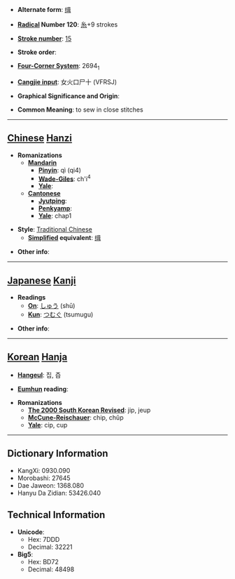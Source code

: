 * '''Alternate form''': [[缉]]

* '''[[Wiktionary:Chinese radical index| Radical]] Number 120''': [[Wiktionary:Chinese radical index 糸|糸]]+9 strokes

* '''[[Wiktionary:Chinese total strokes index|Stroke number]]''': [[Wiktionary:Chinese total strokes index 15|15]]

* '''Stroke order''': 

* '''[[Wiktionary:Chinese four corner index|Four-Corner System]]''': 2694<sub>1</sub>

* '''[[Wiktionary:Chinese Cangjie index|Cangjie input]]''': 女火口尸十 (VFRSJ)

* '''Graphical Significance and Origin''': 

* '''Common Meaning''': to sew in close stitches

----

== [[Chinese]] [[Hanzi]] ==

* '''Romanizations'''
** '''[[Mandarin]]'''
*** '''[[Pinyin]]''': qì (qi4)
*** '''[[Wade-Giles]]''': ch'i<sup>4</sup>
*** '''[[Yale]]''': 
** '''[[Cantonese]]'''
*** '''[[Jyutping]]''':
*** '''[[Penkyamp]]''': 
*** '''[[Yale]]''': chap1

* '''Style''': [[Traditional Chinese]] 
** '''[[Simplified Chinese|Simplified]] equivalent''': [[缉]]

* '''Other info''': 

----

== [[Japanese]] [[Kanji]] ==

* '''Readings'''
** '''[[On]]''': [[しゅう]] (shū)
** '''[[Kun]]''': [[つむぐ]] (tsumugu)

* '''Other info''':  

----

== [[Korean]] [[Hanja]] ==

* '''[[Hangeul]]''': 집, 즙

* '''[[Eumhun]] reading''': 

* '''Romanizations'''
** '''[[The 2000 South Korean Revised Romanization|The 2000 South Korean Revised]]''': jip, jeup
** '''[[McCune-Reischauer]]''': chip, chŭp
** '''[[Yale]]''': cip, cup

----

== Dictionary Information ==

* KangXi: 0930.090
* Morobashi: 27645
* Dae Jaweon: 1368.080
* Hanyu Da Zidian: 53426.040

== Technical Information ==

* '''Unicode''':
** Hex: 7DDD
** Decimal: 32221
* '''Big5''':
** Hex: BD72
** Decimal: 48498